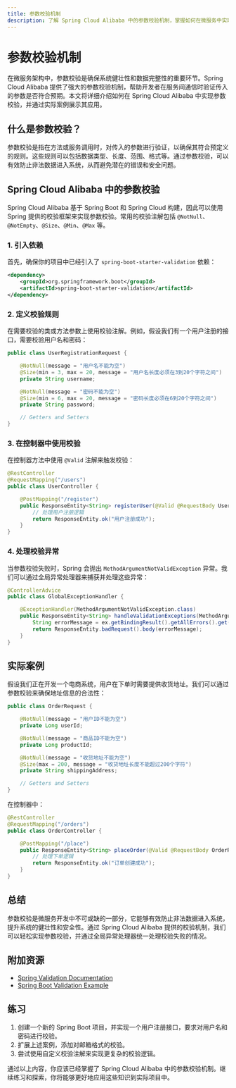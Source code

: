 ```yaml
---
title: 参数校验机制
description: 了解 Spring Cloud Alibaba 中的参数校验机制，掌握如何在微服务中实现高效、可靠的参数校验。
---
```


# 参数校验机制

在微服务架构中，参数校验是确保系统健壮性和数据完整性的重要环节。Spring Cloud Alibaba 提供了强大的参数校验机制，帮助开发者在服务间通信时验证传入的参数是否符合预期。本文将详细介绍如何在 Spring Cloud Alibaba 中实现参数校验，并通过实际案例展示其应用。

## 什么是参数校验？

参数校验是指在方法或服务调用时，对传入的参数进行验证，以确保其符合预定义的规则。这些规则可以包括数据类型、长度、范围、格式等。通过参数校验，可以有效防止非法数据进入系统，从而避免潜在的错误和安全问题。

## Spring Cloud Alibaba 中的参数校验

Spring Cloud Alibaba 基于 Spring Boot 和 Spring Cloud 构建，因此可以使用 Spring 提供的校验框架来实现参数校验。常用的校验注解包括 `@NotNull`、`@NotEmpty`、`@Size`、`@Min`、`@Max` 等。

### 1. 引入依赖

首先，确保你的项目中已经引入了 `spring-boot-starter-validation` 依赖：

```xml
<dependency>
    <groupId>org.springframework.boot</groupId>
    <artifactId>spring-boot-starter-validation</artifactId>
</dependency>
```

### 2. 定义校验规则

在需要校验的类或方法参数上使用校验注解。例如，假设我们有一个用户注册的接口，需要校验用户名和密码：

```java
public class UserRegistrationRequest {

    @NotNull(message = "用户名不能为空")
    @Size(min = 3, max = 20, message = "用户名长度必须在3到20个字符之间")
    private String username;

    @NotNull(message = "密码不能为空")
    @Size(min = 6, max = 20, message = "密码长度必须在6到20个字符之间")
    private String password;

    // Getters and Setters
}
```

### 3. 在控制器中使用校验

在控制器方法中使用 `@Valid` 注解来触发校验：

```java
@RestController
@RequestMapping("/users")
public class UserController {

    @PostMapping("/register")
    public ResponseEntity<String> registerUser(@Valid @RequestBody UserRegistrationRequest request) {
        // 处理用户注册逻辑
        return ResponseEntity.ok("用户注册成功");
    }
}
```

### 4. 处理校验异常

当参数校验失败时，Spring 会抛出 `MethodArgumentNotValidException` 异常。我们可以通过全局异常处理器来捕获并处理这些异常：

```java
@ControllerAdvice
public class GlobalExceptionHandler {

    @ExceptionHandler(MethodArgumentNotValidException.class)
    public ResponseEntity<String> handleValidationExceptions(MethodArgumentNotValidException ex) {
        String errorMessage = ex.getBindingResult().getAllErrors().get(0).getDefaultMessage();
        return ResponseEntity.badRequest().body(errorMessage);
    }
}
```

## 实际案例

假设我们正在开发一个电商系统，用户在下单时需要提供收货地址。我们可以通过参数校验来确保地址信息的合法性：

```java
public class OrderRequest {

    @NotNull(message = "用户ID不能为空")
    private Long userId;

    @NotNull(message = "商品ID不能为空")
    private Long productId;

    @NotNull(message = "收货地址不能为空")
    @Size(max = 200, message = "收货地址长度不能超过200个字符")
    private String shippingAddress;

    // Getters and Setters
}
```

在控制器中：

```java
@RestController
@RequestMapping("/orders")
public class OrderController {

    @PostMapping("/place")
    public ResponseEntity<String> placeOrder(@Valid @RequestBody OrderRequest request) {
        // 处理下单逻辑
        return ResponseEntity.ok("订单创建成功");
    }
}
```

## 总结

参数校验是微服务开发中不可或缺的一部分，它能够有效防止非法数据进入系统，提升系统的健壮性和安全性。通过 Spring Cloud Alibaba 提供的校验机制，我们可以轻松实现参数校验，并通过全局异常处理器统一处理校验失败的情况。

## 附加资源

- [Spring Validation Documentation](https://docs.spring.io/spring-framework/docs/current/reference/html/core.html#validation)
- [Spring Boot Validation Example](https://www.baeldung.com/spring-boot-bean-validation)

## 练习

1. 创建一个新的 Spring Boot 项目，并实现一个用户注册接口，要求对用户名和密码进行校验。
2. 扩展上述案例，添加对邮箱格式的校验。
3. 尝试使用自定义校验注解来实现更复杂的校验逻辑。

通过以上内容，你应该已经掌握了 Spring Cloud Alibaba 中的参数校验机制。继续练习和探索，你将能够更好地应用这些知识到实际项目中。